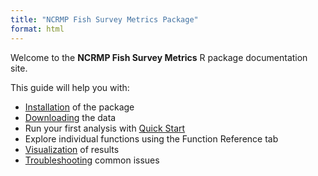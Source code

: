 ```yaml
---
title: "NCRMP Fish Survey Metrics Package"
format: html
---
```


Welcome to the **NCRMP Fish Survey Metrics** R package documentation site.

This guide will help you with:

-   [Installation](installation.qmd) of the package
-   [Downloading](downloading.qmd) the data
-   Run your first analysis with [Quick Start](quick-start.qmd)
-   Explore individual functions using the Function Reference tab
-   [Visualization](visualization.qmd) of results
-   [Troubleshooting](troubleshooting.qmd) common issues
